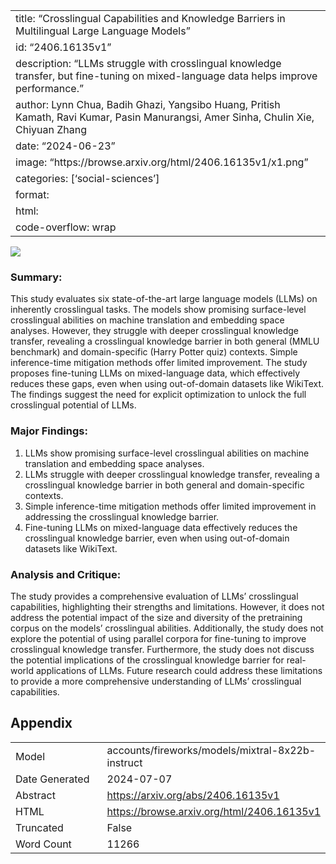 
---
title: "Crosslingual Capabilities and Knowledge Barriers in Multilingual Large Language Models"
id: "2406.16135v1"
description: "LLMs struggle with crosslingual knowledge transfer, but fine-tuning on mixed-language data helps improve performance."
author: Lynn Chua, Badih Ghazi, Yangsibo Huang, Pritish Kamath, Ravi Kumar, Pasin Manurangsi, Amer Sinha, Chulin Xie, Chiyuan Zhang
date: "2024-06-23"
image: "https://browse.arxiv.org/html/2406.16135v1/x1.png"
categories: ['social-sciences']
format:
  html:
    code-overflow: wrap
---

![](https://browse.arxiv.org/html/2406.16135v1/x1.png)

### Summary:

This study evaluates six state-of-the-art large language models (LLMs) on inherently crosslingual tasks. The models show promising surface-level crosslingual abilities on machine translation and embedding space analyses. However, they struggle with deeper crosslingual knowledge transfer, revealing a crosslingual knowledge barrier in both general (MMLU benchmark) and domain-specific (Harry Potter quiz) contexts. Simple inference-time mitigation methods offer limited improvement. The study proposes fine-tuning LLMs on mixed-language data, which effectively reduces these gaps, even when using out-of-domain datasets like WikiText. The findings suggest the need for explicit optimization to unlock the full crosslingual potential of LLMs.

### Major Findings:

1. LLMs show promising surface-level crosslingual abilities on machine translation and embedding space analyses.
2. LLMs struggle with deeper crosslingual knowledge transfer, revealing a crosslingual knowledge barrier in both general and domain-specific contexts.
3. Simple inference-time mitigation methods offer limited improvement in addressing the crosslingual knowledge barrier.
4. Fine-tuning LLMs on mixed-language data effectively reduces the crosslingual knowledge barrier, even when using out-of-domain datasets like WikiText.

### Analysis and Critique:

The study provides a comprehensive evaluation of LLMs' crosslingual capabilities, highlighting their strengths and limitations. However, it does not address the potential impact of the size and diversity of the pretraining corpus on the models' crosslingual abilities. Additionally, the study does not explore the potential of using parallel corpora for fine-tuning to improve crosslingual knowledge transfer. Furthermore, the study does not discuss the potential implications of the crosslingual knowledge barrier for real-world applications of LLMs. Future research could address these limitations to provide a more comprehensive understanding of LLMs' crosslingual capabilities.

## Appendix

|          |          |
|----------|----------|
| Model     | accounts/fireworks/models/mixtral-8x22b-instruct       |
| Date Generated     | 2024-07-07       |
| Abstract | [https://arxiv.org/abs/2406.16135v1](https://arxiv.org/abs/2406.16135v1)        |
| HTML     | [https://browse.arxiv.org/html/2406.16135v1](https://browse.arxiv.org/html/2406.16135v1)       |
| Truncated       | False       |
| Word Count       | 11266       |